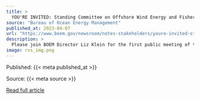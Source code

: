 ```yaml
---
title: >
  YOU'RE INVITED: Standing Committee on Offshore Wind Energy and Fisheries
source: "Bureau of Ocean Energy Management"
published_at: 2023-04-07
url: "https://www.boem.gov/newsroom/notes-stakeholders/youre-invited-standing-committee-offshore-wind-energy-and-fisheries"
description: >
  Please join BOEM Director Liz Klein for the first public meeting of the National Academies of Science, Engineering and Medicine’s Standing Committee on Offshore Wind Energy and Fisheries. WHEN: April 13, 2023 (3 p.m. – 4:30 p.m. ET) WHERE: Virtual Webcast – Registration Instructions All are welcome and encouraged to attend the webcast. The virtual open session will introduce the committee to the public and discuss the standing committee goals. The National Academies require advance registration. Meeting details, including a webcast link, registration instructions and a full agenda, will be...
image: rss_img.png
---
```



  Published: {{< meta published_at >}}
  

  Source: {{< meta source >}}
  

  [Read full article]({{< meta url >}}){target='blank'}
  

